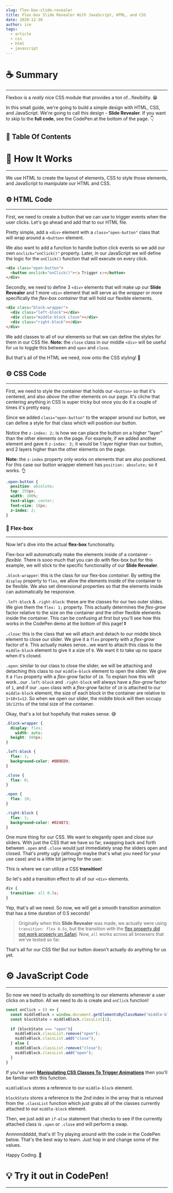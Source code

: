 ```yaml
---
slug: flex-box-slide-revealer
title: Flex-box Slide Revealer With JavaScript, HTML, and CSS
date: 2020-12-30
author: ice
tags:
  - article
  - css
  - html
  - javascript
---
```


# ☕️ Summary

---

Flexbox is a *really* nice CSS module that provides a ton of...flexibility. 😁 

In this small guide, we're going to build a simple design with HTML, CSS, and JavaScript. We're going to call this design - **Slide Revealer**. If you want to skip to the **full code**, see the CodePen at the bottom of the page. 👇

## 📝 Table Of Contents

# 🔬 How It Works

---

We use HTML to create the layout of elements, CSS to style those elements, and JavaScript to manipulate our HTML and CSS.

## ⚙️ HTML Code

---

First, we need to create a button that we can use to trigger events when the user clicks. Let's go ahead and add that to our HTML file.

Pretty simple, add a `<div>` element with a `class="open-button"` class that will wrap around a `<button>` element.

We also want to add a function to handle button click events so we add our own `onclick="onClick()"` property. Later, in our JavaScript we will define the logic for the `onClick()` function that will execute on every click. 

```html
<div class="open-button">
  <button onclick="onClick()">👈 Trigger 👉</button>
</div>
```

Secondly, we need to define 3 `<div>` elements that will make up our **Slide Revealer** and 1 more `<div>` element that will serve as the *wrapper* or more specifically the *flex-box container* that will hold our flexible elements.

```html
<div class="block-wrapper">
  <div class="left-block"></div>
  <div class="middle-block close"></div>
  <div class="right-block"></div>
</div>
```

We add classes to all of our elements so that we can define the styles for them in our CSS file. **Note:** the `close` class in our middle `<div>` will be useful for us to toggle this between and `open` and `close`.

But that's all of the HTML we need, now onto the CSS styling! 🎨

## ⚙️ CSS Code

---

First, we need to style the container that holds our `<button>` so that it's centered, and also *above* the other elements on our page. It's cliche that centering anything in CSS is super tricky but once you do it a couple of times it's pretty easy. 

Since we added `class="open-button"` to the wrapper around our button, we can define a style for that class which will position our button.

Notice the `z-index: 2;` is how we can place the button on a higher "layer" than the other elements on the page. For example, if we added another element and gave it `z-index: 3;` it would be 1 layer higher than our button, and 2 layers higher than the other elements on the page.

**Note:** the `z-index` property only works on elements that are also positioned. For this case our button wrapper element has `position: absolute;` so it works. 👌

```css
.open-button {
  position: absolute;
  top: 250px;
  width: 100%;
  text-align: center;
  font-size: 18px;
  z-index: 2;
}
```

### 💪 Flex-box

---

Now let's dive into the actual **flex-box** functionality. 

Flex-box will automatically make the elements inside of a container - *flexible.* There is sooo much that you can do with flex-box but for this example, we will stick to the specific functionality of our **Slide Revealer**.

`.block-wrapper`: this is the class for our flex-box *container.* By setting the `display` property to `flex`, we allow the elements inside of the container to be flexible. We also set dimensional properties so that the elements inside can automatically be responsive.

`.left-block` & `.right-block`: these are the classes for our two outer slides. We give them the `flex: 1;` property.  This actually determines the *flex-grow* factor relative to the size on the container and the other flexible elements inside the container. This can be confusing at first but you'll see how this works in the CodePen demo at the bottom of this page! ⏬

`.close`: this is the class that we will attach and detach to our middle block element to close our slider. We give it a `flex` property with a *flex-grow* factor of `0`. This actually makes sense...we want to attach this class to the `middle-block` element to give it a size of `0`. We want it to take up no space when it's closed.

`.open`: similar to our class to close the slider, we will be attaching and detaching this class to our `middle-block` element to open the slider. We give it a `flex` property with a *flex-grow* factor of `10`. To explain how this will work...our `.left-block` and `.right-block` will always have a *flex-grow* factor of `1`, and if our `.open` class with a *flex-grow* factor of `10` is attached to our `middle-block` element, the size of each block in the container are relative to `1+10+1=12`. So when we open our slider, the middle block will then occupy `10/12ths` of the total size of the container.

Okay, that's a lot but hopefully that makes sense. 😅 

```css
.block-wrapper {
  display: flex;
	width: auto;
  height: 500px;
}

.left-block {
  flex: 1;
  background-color: #0B9ED9;
}

.close {
  flex: 0;
}

.open {
  flex: 10;
}

.right-block {
  flex: 1;
  background-color: #024873;
}
```

One more thing for our CSS. We want to elegantly open and close our sliders. With just the CSS that we have so far, swapping back and forth between `.open` and `.close` would just immediately snap the sliders open and closed. That's pretty ugly (although maybe that's what you need for your use case) and is a little bit jarring for the user.

This is where we can utilize a CSS **transition!**

So let's add a transition effect to all of our `<div>` elements.

```css
div {
  transition: all 0.5s;
}
```

Yep, that's all we need. So now, we will get a smooth transition animation that has a time duration of  0.5 seconds!

>Originally when this **Slide Revealer** was made, we actually were using `transition: flex 0.5s`, but the transition with the [flex property did not work properly on Safari](https://developer.apple.com/forums/thread/131664#:~:text=CSS3%3A%20flex%20transition%20doesn't%20work%20anymore%20at%20least%20since,but%20not%20on%20the%20v.&text=Everything%20works%20on%20Safari%2013.1,animation%20of%20the%20flex%20transition.). Now, `all` works across all browsers that we've tested so far.

That's all for our CSS file! But our button doesn't actually do anything for us yet.

# ⚙️ JavaScript Code

---

So now we need to actually do something to our elements whenever a user clicks on a button. All we need to do is create and `onClick` function!

```jsx
const onClick = () => {
  const middleBlock = window.document.getElementsByClassName("middle-block")[0];
  const blockState = middleBlock.classList[1];
  
  if (blockState === "open"){
    middleBlock.classList.remove("open");
    middleBlock.classList.add("close");
  } else {
    middleBlock.classList.remove("close");
    middleBlock.classList.add("open");
  }
}
```

If you've seen **[Manipulating CSS Classes To Trigger Animations](https://www.icycoder.com/posts/manipulating-css-classes-animations)** then you'll be familiar with this function. 

`middleBlock` stores a reference to our `middle-block` element.

`blockState` stores a reference to the 2nd index in the array that is returned from the `.classList` function which just grabs all of the classes currently attached to our `middle-block` element.

Then, we just add an `if-else` statement that checks to see if the currently attached class is `.open` or `.close` and will perform a swap.

Annnnnddddd, that's it! Try playing around with the code in the CodePen below. That's the best way to learn. Just hop in and change some of the values. 

Happy Coding. 👋

# 💡 Try it out in CodePen!

---


<div>
  <CodePen hash="MWjQwWy" user="ahoward2" height={500}/>
</div>
